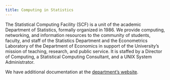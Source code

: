 ```yaml
---
title: Computing in Statistics
---
```


The Statistical Computing Facility (SCF) is a unit of the academic Department of Statistics, formally organized in 1986. We provide computing, networking, and information resources to the community of students, faculty, and staff of the Statistics Department and the Econometrics Laboratory of the Department of Economics in support of the University's mission of teaching, research, and public service. It is staffed by a Director of Computing, a Statistical Computing Consultant, and a UNIX System Administrator.

We have additional documentation at the [department's website](https://statistics.berkeley.edu/computing).
